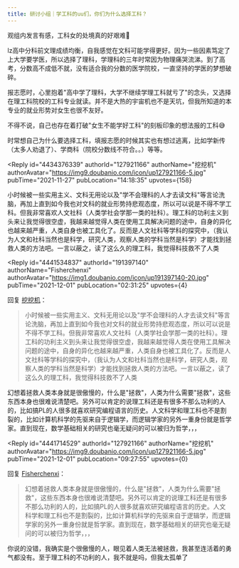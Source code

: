 ```yaml
---
title: 研讨小组｜学工科的uu们，你们为什么选择工科？
---
```



<Forum groupName="真的需要这份文凭吗？" groupUrl="https://www.douban.com/group/fucking_diploma/" archivedAt="2025-05-16T16:55:44.789Z">
  <Post
    id="254033842"
    title="研讨小组｜学工科的uu们，你们为什么选择工科？"
    url="https://www.douban.com/group/topic/254033842/?_spm_id=MTc5OTY5MjI2"
    pubTime="2022-06-04"
    highlightUserId="191397140"
  >
观组内发言有感，工科女的处境真的好艰难🥲

lz高中分科前文理成绩均衡，自我感觉在文科可能学得更好。因为一些因素笃定了上大学要学医，所以选择了理科，学理科的三年时常因为物理痛哭流涕。到了高考，分数高不成低不就，没有适合我的分数的医学院校，一直坚持的学医的梦想破碎。

报志愿时，心里抱着"高中学了理科，大学不继续学理工科就亏了"的念头，又选择在理工科院校的工科专业就读。并不是大热的宇宙机也不是天坑，但我所知道的本专业的就业形势对女生也很不友好。

不得不说，自己也存在着打破"女生不能学好工科"的刻板印象的想法报的工科😅

时常想自己为什么要选择工科，填报志愿的时候其实也有想过逃离，比如学新传（太多人劝退了）、学商科（院校分数线不符合。。）等等。

<Reply
  id="4434376339"
  authorId="127921166"
  authorName="挖挖机"
  authorAvatar="https://img9.doubanio.com/icon/up127921166-5.jpg"
  pubTime="2021-11-27"
  pubLocation="14:18:35"
  upvotes={158}
>
小时候被一些实用主义、文科无用论以及"学不会理科的人才去读文科"等言论洗脑，再加上直到如今我也对文科的就业形势持悲观态度，所以可以说是不得不学工科。但我非常喜欢人文社科（人类学社会学那一类的社科）。理工科的功利主义到头来让我觉得很空虚，我越来越觉得人类在使用工具解决问题的途中，自身的异化也越来越严重，人类自身也被工具化了。反而是人文社科等学科的探究中，（我认为人文和社科当然也是科学，研究人类，观察人类的学科当然是科学）才能找到拯救人类的方法吧。一言以蔽之，读了这么久的理工科，我觉得科技救不了人类
</Reply>

<Reply
  id="4441534837"
  authorId="191397140"
  authorName="Fisherchenxi"
  authorAvatar="https://img1.doubanio.com/icon/up191397140-20.jpg"
  pubTime="2021-12-01"
  pubLocation="02:31:25"
  upvotes={4}
>
回复 [挖挖机](https://www.douban.com/people/127921166/)：
 > 小时候被一些实用主义、文科无用论以及"学不会理科的人才去读文科"等言论洗脑，再加上直到如今我也对文科的就业形势持悲观态度，所以可以说是不得不学工科。但我非常喜欢人文社科（人类学社会学那一类的社科）。理工科的功利主义到头来让我觉得很空虚，我越来越觉得人类在使用工具解决问题的途中，自身的异化也越来越严重，人类自身也被工具化了。反而是人文社科等学科的探究中，（我认为人文和社科当然也是科学，研究人类，观察人类的学科当然是科学）才能找到拯救人类的方法吧。一言以蔽之，读了这么久的理工科，我觉得科技救不了人类

幻想着拯救人类本身就是很傲慢的，什么是"拯救"，人类为什么需要"拯救"，这些东西本身也很难说清楚吧。另外可以肯定的说理工科还是有很多不那么功利的人的，比如搞PL的人很多就喜欢研究编程语言的历史。人文科学和理工科也不是割裂的，比如计算机科学的先驱来自于逻辑学，而逻辑学家的另外一重身份就是哲学家。直到现在，数学基础相关的研究也毫无疑问的可以被归为哲学，，，
</Reply>

<Reply
  id="4441714529"
  authorId="127921166"
  authorName="挖挖机"
  authorAvatar="https://img9.doubanio.com/icon/up127921166-5.jpg"
  pubTime="2021-12-01"
  pubLocation="09:27:55"
  upvotes={0}
>
回复 [Fisherchenxi](https://www.douban.com/people/191397140/)：
 > 幻想着拯救人类本身就是很傲慢的，什么是"拯救"，人类为什么需要"拯救"，这些东西本身也很难说清楚吧。另外可以肯定的说理工科还是有很多不那么功利的人的，比如搞PL的人很多就喜欢研究编程语言的历史。人文科学和理工科也不是割裂的，比如计算机科学的先驱来自于逻辑学，而逻辑学家的另外一重身份就是哲学家。直到现在，数学基础相关的研究也毫无疑问的可以被归为哲学，，，

你说的没错，我确实是个很傲慢的人，眼见着人类无法被拯救，我甚至连活着的勇气都没有。至于理工科的不功利的人，我不就是吗，但我太孤单了
</Reply>
  </Post>
</Forum>
